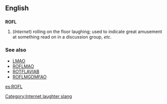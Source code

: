 ==English==
==={{initialism}}===
[[Category:Internet laughter slang]]
'''ROFL'''

#(''Internet'') rolling on the floor laughing; used to indicate great amusement at something read on in a discussion group, ''etc''.

===See also===
*[[LMAO]]
*[[ROFLMAO]]
*[[ROTFLAVIAB]]
*[[ROFLMGDMFAO]]

[[es:ROFL]]
